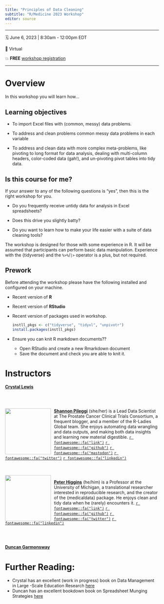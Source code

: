 ```yaml
---
title: "Principles of Data Cleaning"
subtitle: "R/Medicine 2023 Workshop"
editor: source
---
```


------------------------------------------------------------------------

🗓 June 6, 2023 \| 8:30am - 12:00pm EDT

🏨 Virtual

💥 **FREE** [workshop registration](xxx) 

------------------------------------------------------------------------

# Overview

In this workshop you will learn how...

## Learning objectives

* To import Excel files with (common, messy) data problems.

* To address and clean problems common messy data problems in each variable 

* To address and clean data with more complex meta-problems, like pivoting to long format for data analysis, dealing with multi-column headers, color-coded data (gah!), and un-pivoting pivot tables into tidy data.

## Is this course for me?

If your answer to any of the following questions is "yes", then this is the right workshop for you.

-   Do you frequently receive untidy data for analysis in Excel spreadsheets?

-   Does this drive you slightly batty?

-   Do you want to learn how to make your life easier with a suite of data cleaning tools?

The workshop is designed for those with some experience in R. 
It will be assumed that participants can perform basic data manipulation.
Experience with the {tidyverse} and the `%>%`/`|>` operator is a plus, but not required.

## Prework

Before attending the workshop please have the following installed and configured on your machine.

-   Recent version of **R** 

-   Recent version of **RStudio**

-   Recent version of packages used in workshop.

    ```r
    instll_pkgs <- c("tidyverse", "tidyxl", "unpivotr")
    install.packages(instll_pkgs)
    ```
-   Ensure you can knit R markdown documents??
    - Open RStudio and create a new Rmarkdown document
    - Save the document and check you are able to knit it.

 
# Instructors

[**Crystal Lewis**](https://cghlewis.com/) 

<br>
<br>


![](images/Shannon_circle.png){style="float:left;padding: 0 10px 0 0;" fig-alt="Headshot of Shannon Pileggi" width="150"}

[**Shannon Pileggi**](https://www.pipinghotdata.com/) (she/her) is a Lead Data Scientist at The Prostate Cancer Clinical Trials Consortium, a frequent blogger, and a member of the R-Ladies Global team. She enjoys automating data wrangling and data outputs, and making both data insights and learning new material digestible.
[`r fontawesome::fa("link")`](https://www.pipinghotdata.com/)
[`r fontawesome::fa("github")`](https://github.com/shannonpileggi/)
[`r fontawesome::fa("mastodon")`](https://fosstodon.org/@PipingHotData)
[`r fontawesome::fa("twitter")`](https://twitter.com/PipingHotData)
[`r fontawesome::fa("linkedin")`](https://www.linkedin.com/in/shannon-m-pileggi/)


<br>
<br>
![](images/Peter_circle.jpg){style="float:left;padding: 0 10px 0 0;" fig-alt="Headshot of Peter Higgins" width="150"}

[**Peter Higgins**](https://bookdown.org/pdr_higgins/rmrwr/) (he/him) is a Professor at the University of Michigan, a translational researcher interested in reproducible research, and the creator of the {medicaldata} package. He enjoys clean and tidy data when he (rarely) encounters it.
[`r fontawesome::fa("link")`](https://www.uofmhealth.org/profile/4/peter-doyle-higgins-md-phd)
[`r fontawesome::fa("github")`](https://github.com/higgi13425)
[`r fontawesome::fa("twitter")`](https://twitter.com/ibddoctor)
[`r fontawesome::fa("linkedin")`](https://www.linkedin.com/in/peter-higgins-b1a21a30/)

<br>
<br>


[**Duncan Garmonsway**](https://nacnudus.github.io/duncangarmonsway/) 


# Further Reading: 

- Crystal has an excellent (work in progress) book on Data Management in Large -Scale Education Research [here](https://datamgmtinedresearch.com)
- Duncan has an excellent bookdown book on Spreadsheet Munging Strategies [here](https://nacnudus.github.io/spreadsheet-munging-strategies/)
